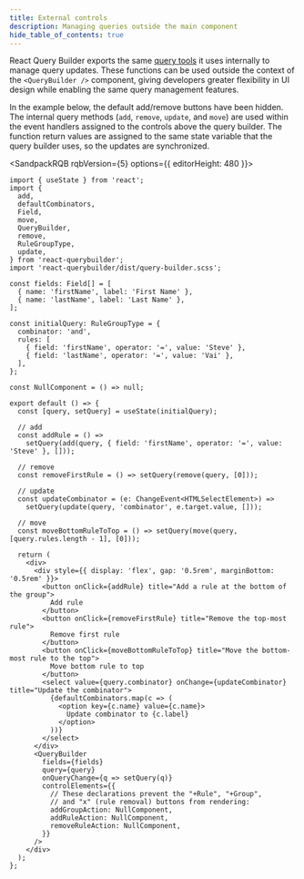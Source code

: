 ```yaml
---
title: External controls
description: Managing queries outside the main component
hide_table_of_contents: true
---
```



React Query Builder exports the same [query tools](../utils/misc#query-tools) it uses internally to manage query updates. These functions can be used outside the context of the `<QueryBuilder />` component, giving developers greater flexibility in UI design while enabling the same query management features.

In the example below, the default add/remove buttons have been hidden. The internal query methods (`add`, `remove`, `update`, and `move`) are used within the event handlers assigned to the controls above the query builder. The function return values are assigned to the same state variable that the query builder uses, so the updates are synchronized.

<SandpackRQB rqbVersion={5} options={{ editorHeight: 480 }}>

```tsx
import { useState } from 'react';
import {
  add,
  defaultCombinators,
  Field,
  move,
  QueryBuilder,
  remove,
  RuleGroupType,
  update,
} from 'react-querybuilder';
import 'react-querybuilder/dist/query-builder.scss';

const fields: Field[] = [
  { name: 'firstName', label: 'First Name' },
  { name: 'lastName', label: 'Last Name' },
];

const initialQuery: RuleGroupType = {
  combinator: 'and',
  rules: [
    { field: 'firstName', operator: '=', value: 'Steve' },
    { field: 'lastName', operator: '=', value: 'Vai' },
  ],
};

const NullComponent = () => null;

export default () => {
  const [query, setQuery] = useState(initialQuery);

  // add
  const addRule = () =>
    setQuery(add(query, { field: 'firstName', operator: '=', value: 'Steve' }, []));

  // remove
  const removeFirstRule = () => setQuery(remove(query, [0]));

  // update
  const updateCombinator = (e: ChangeEvent<HTMLSelectElement>) =>
    setQuery(update(query, 'combinator', e.target.value, []));

  // move
  const moveBottomRuleToTop = () => setQuery(move(query, [query.rules.length - 1], [0]));

  return (
    <div>
      <div style={{ display: 'flex', gap: '0.5rem', marginBottom: '0.5rem' }}>
        <button onClick={addRule} title="Add a rule at the bottom of the group">
          Add rule
        </button>
        <button onClick={removeFirstRule} title="Remove the top-most rule">
          Remove first rule
        </button>
        <button onClick={moveBottomRuleToTop} title="Move the bottom-most rule to the top">
          Move bottom rule to top
        </button>
        <select value={query.combinator} onChange={updateCombinator} title="Update the combinator">
          {defaultCombinators.map(c => (
            <option key={c.name} value={c.name}>
              Update combinator to {c.label}
            </option>
          ))}
        </select>
      </div>
      <QueryBuilder
        fields={fields}
        query={query}
        onQueryChange={q => setQuery(q)}
        controlElements={{
          // These declarations prevent the "+Rule", "+Group",
          // and "x" (rule removal) buttons from rendering:
          addGroupAction: NullComponent,
          addRuleAction: NullComponent,
          removeRuleAction: NullComponent,
        }}
      />
    </div>
  );
};
```

</SandpackRQB>
